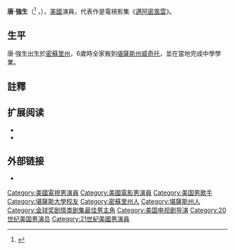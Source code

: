 {{noteTA
|G1=Show
|G2=TV
|G3=Movie
|1=zh-tw:邁阿密風雲;zh-hk:神探勇闖罪惡城;zh-hans:迈阿密风云;
}}
{{Infobox entertainer
|name                    = 唐·強生<br />Don Johnson
|type                    = 男演员
|image                   = Don Johnson-1.jpg
|caption                 = 1989年的強生
|birthname               = Donnie Wayne Johnson 
|birthdate               = {{birth date and age|1949|12|15}}
|birthplace              = {{USA}}[[密蘇里州|密蘇里州]]Flat Creek
|deathdate               = 
|deathplace              = 
|restingplace            = 
|restingplacecoordinates = 
|othername               = 
|occupation              = 演員、歌星、作曲家、製作人、導演<ref name=tvguide/>
|yearsactive             = 1973年 - 至今
|spouse                  = {{marriage|[[梅拉尼·格里菲思|梅拉尼·格里菲思]]<br>|1976|1976|end=div}}<br>{{marriage||1989|1996|end=div}}<br>{{marriage|Kelley Phleger|1998}}
|children                = 4，包括：[[達珂塔·強生|達珂塔·強生]] 
|parents                 = 
|influences              = 
|influenced              = 
|website                 = 
|academyawards           = 
|afiawards               = 
|baftaawards             =  
|emmyawards              = 
|goldenglobeawards       = '''最佳戲劇類電視男主角'''<br>1985 《[[邁阿密風雲|-{zh-tw:邁阿密風雲;zh-hk:神探勇闖罪惡城;zh-hans:迈阿密风云;}-]]》
|sagawards               = 
|tonyawards              = 
|awards                  = 
}}
'''唐·強生'''（{{lang-en|Don Johnson}}<ref name=tvguide>{{cite web|url=http://www.tvguide.com/celebrities/don-johnson/147651|title=Don Johnson|work=TV Guide|publisher=www.tvguide.com|accessdate=2007-11-06|archive-date=2020-12-17|archive-url=https://web.archive.org/web/20201217004611/https://www.tvguide.com/celebrities/don-johnson/147651/|dead-url=no}}</ref> ，{{bd|1949年|12月15日|catIdx=Johnson, Don}}），[[美國|美國]]演員，代表作是電視影集《[[邁阿密風雲|邁阿密風雲]]》。

== 生平 ==
唐·強生出生於[[密蘇里州|密蘇里州]]，6歲時全家搬到[[堪薩斯州|堪薩斯州]][[威奇托|威奇托]]，並在當地完成中學學業。

== 註釋 ==
{{reflist}}

== 扩展阅读 ==
* {{cite book|last=Hershkovits|first = David|title=Don Johnson in series, 2M Communications Production[s]|location=New York: St. Martin's Press|year=1986|isbn=0-312-90165-8}}
* {{cite book|last=Latham|first=Caroline|title=Miami Magic: Don Johnson and Philip Michael Thomas, the Inside Story of the Stars of 'Miami Vice' [and of their other television and film work]|location=New York|publisher=Zebra Books|year=1985|pages=''N.B''.: The subtitle given, lacking on the t.p., is from the pbk. book's front cover|isbn=0-8217-1800-2}}

== 外部链接 ==
{{Commons category|Don Johnson}}
* {{IMDb name|467}}

{{金球奖剧情类剧集最佳男主角}}
{{Authority control}}
{{演員小作品}}

{{DEFAULTSORT:Johnson, Don}}
[[Category:美國電視男演員|Category:美國電視男演員]]
[[Category:美國電影男演員|Category:美國電影男演員]]
[[Category:美国男歌手|Category:美国男歌手]]
[[Category:堪薩斯大學校友|Category:堪薩斯大學校友]]
[[Category:密蘇里州人|Category:密蘇里州人]]
[[Category:堪薩斯州人|Category:堪薩斯州人]]
[[Category:金球奖剧情类剧集最佳男主角|Category:金球奖剧情类剧集最佳男主角]]
[[Category:美国电视剧导演|Category:美国电视剧导演]]
[[Category:20世纪美国男演员|Category:20世纪美国男演员]]
[[Category:21世紀美國男演員|Category:21世紀美國男演員]]